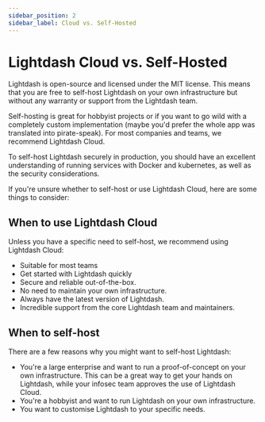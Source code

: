 ```yaml
---
sidebar_position: 2
sidebar_label: Cloud vs. Self-Hosted
---
```


# Lightdash Cloud vs. Self-Hosted

Lightdash is open-source and licensed under the MIT license. This means that you are free to self-host Lightdash on
your own infrastructure but without any warranty or support from the Lightdash team.

Self-hosting is great for hobbyist projects or if you want to go wild with a completely custom implementation (maybe
you'd prefer the whole app was translated into pirate-speak).
For most companies and teams, we recommend Lightdash Cloud.

To self-host Lightdash securely in production, you should have an excellent understanding of running services
with Docker and kubernetes, as well as the security considerations.

If you're unsure whether to self-host or use Lightdash Cloud, here are some things to consider:

## When to use Lightdash Cloud

Unless you have a specific need to self-host, we recommend using Lightdash Cloud:

-   Suitable for most teams
-   Get started with Lightdash quickly
-   Secure and reliable out-of-the-box.
-   No need to maintain your own infrastructure.
-   Always have the latest version of Lightdash.
-   Incredible support from the core Lightdash team and maintainers.

## When to self-host

There are a few reasons why you might want to self-host Lightdash:

-   You're a large enterprise and want to run a proof-of-concept on your own infrastructure. This can be a great way
    to get your hands on Lightdash, while your infosec team approves the use of Lightdash Cloud.
-   You're a hobbyist and want to run Lightdash on your own infrastructure.
-   You want to customise Lightdash to your specific needs.
